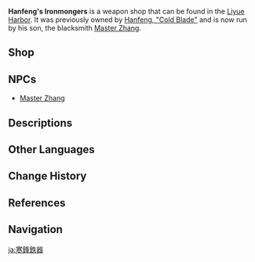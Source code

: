{{Location Infobox
|image        = NPC Location Master Zhang Context.png
|type         = Point of Interest
|type2        = Blacksmith
|region       = Liyue
|area         = Sea of Clouds
|subarea      = Liyue Harbor
}}
'''Hanfeng's Ironmongers''' is a weapon shop that can be found in the [[Liyue Harbor]]. It was previously owned by [[Hanfeng, "Cold Blade"]] and is now run by his son, the blacksmith [[Master Zhang]].

==Shop==
{{Vendor|Master Zhang}}

==NPCs==
* [[Master Zhang]]

==Descriptions==
{{Description|A blacksmith that has been around in Liyue for hundreds of years. With its reputation and excellent craftsmanship, it has become a favorite amongst the people of Liyue. Given the right materials, it never falls short of customers' expectations. Just like the saying "May the flames spread to all, and never be extinguished," the fire in the forge, as well as the passion for forging, never die out.|[[Map]] description}}

==Other Languages==
{{Other Languages
|en       = Hanfeng's Ironmongers
|zhs      = 寒锋铁器
|zhs_rm   = Hánfēng Tiěqì
|zht      = 寒鋒鐵器
|zht_rm   = Hánfēng Tiěqì
|zh_tl    = [[Hanfeng]] Ironware
|ja       = 寒鋒鉄器
|ja_rm    = Kanhou Tekki<ref>{{Ref/Quest|The Stars Inscribe the Year's Wishes|note=Japanese Voice-Over}}</ref>
|ja_tl    = Hanfeng Ironware
|ko       = {{tt|한봉|寒鋒}} {{tt|철기|鐵器}}
|ko_rm    = Hanbong Cheolgi
|ko_tl    = Hanfeng Ironware
|es       = Los Ferreteros de Hanfeng
|es_tl    = The Ironmongers of Hanfeng
|fr       = Ferronniers de Hanfeng
|fr_tl    = Ironworkers of Hanfeng
|ru       = «Холодный клинок»
|ru_tl    = "Cold Blade"
|th       = Hanfeng's Ironmongers
|vi       = {{tt|Hàn Phong Thiết Khí|寒锋铁器}}
|vi_tl    = Hanfeng Ironware{{Sino|vi}}
|de       = Hanfengs Eisenwaren
|de_tl    = Hanfeng's Ironmongery
|id       = Hanfeng's Ironmongers
|pt       = Ferro de Hanfeng
|pt_tl    = 
|tr       = 
|tr_tl    = 
|it       = 
|it_tl    = 
}}

==Change History==
{{Change History|1.0}}

==References==
{{Reflist}}

==Navigation==
{{PoI Navbox|Liyue}}

[[ja:寒鋒鉄器]]